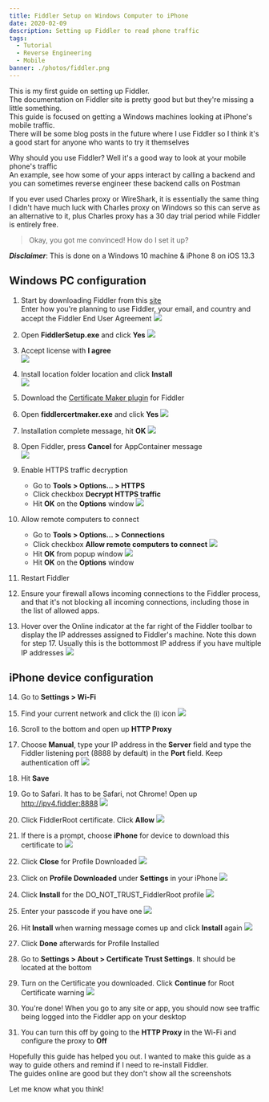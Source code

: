 ```yaml
---
title: Fiddler Setup on Windows Computer to iPhone
date: 2020-02-09
description: Setting up Fiddler to read phone traffic
tags:
  - Tutorial
  - Reverse Engineering
  - Mobile
banner: ./photos/fiddler.png
---
```


This is my first guide on setting up Fiddler.  
The documentation on Fiddler site is pretty good but but they're missing a little something.  
This guide is focused on getting a Windows machines looking at iPhone's mobile traffic.  
There will be some blog posts in the future where I use Fiddler so I think it's a good start for anyone who wants to try it themselves  

Why should you use Fiddler? Well it's a good way to look at your mobile phone's traffic  
An example, see how some of your apps interact by calling a backend and you can sometimes reverse engineer these backend calls on Postman  

If you ever used Charles proxy or WireShark, it is essentially the same thing  
I didn't have much luck with Charles proxy on Windows so this can serve as an alternative to it,
plus Charles proxy has a 30 day trial period while Fiddler is entirely free.

> Okay, you got me convinced! How do I set it up?

**_Disclaimer_**: This is done on a Windows 10 machine & iPhone 8 on iOS 13.3

## **Windows PC configuration**

1. Start by downloading Fiddler from this [site](https://www.telerik.com/download/fiddler)  
   Enter how you're planning to use Fiddler, your email, and country and accept the Fiddler End User Agreement
   ![](./photos/download.png)

2. Open **FiddlerSetup.exe** and click **Yes**
   ![](./photos/fiddler_uac.png)

3. Accept license with **I agree**  
   ![](./photos/license_agreement.png)

4. Install location folder location and click **Install**  
   ![](./photos/installation_folder.png)

5. Download the [Certificate Maker plugin](https://telerik-fiddler.s3.amazonaws.com/fiddler/addons/fiddlercertmaker.exe) for Fiddler

6. Open **fiddlercertmaker.exe** and click **Yes**
   ![](./photos/cert_maker_uac.png)

7. Installation complete message, hit **OK**
   ![](./photos/cert_maker_setup_complete.png)

8. Open Fiddler, press **Cancel** for AppContainer message  
   ![](./photos/appcontainer.png)

9. Enable HTTPS traffic decryption

   - Go to **Tools > Options... > HTTPS**
   - Click checkbox **Decrypt HTTPS traffic**
   - Hit **OK** on the **Options** window
     ![](./photos/decrypt_https.png)

10. Allow remote computers to connect

    - Go to **Tools > Options... > Connections**
    - Click checkbox **Allow remote computers to connect**
      ![](./photos/allow_remote.png)
    - Hit **OK** from popup window
      ![](./photos/enabling_remote_access.png)
    - Hit **OK** on the **Options** window

11. Restart Fiddler

12. Ensure your firewall allows incoming connections to the Fiddler process, and that it's not blocking all incoming connections, including those in the list of allowed apps.

13. Hover over the Online indicator at the far right of the Fiddler toolbar to display the IP addresses assigned to Fiddler's machine. Note this down for step 17. Usually this is the bottommost IP address if you have multiple IP addresses
    ![](./photos/online_ip.png)

## **iPhone device configuration**

14. Go to **Settings > Wi-Fi**

15. Find your current network and click the (i) icon
    ![](./photos/wifi_info.png)

16. Scroll to the bottom and open up **HTTP Proxy**

17. Choose **Manual**, type your IP address in the **Server** field and type the Fiddler listening port (8888 by default) in the **Port** field. Keep authentication off
    ![](./photos/sample_proxy.png)

18. Hit **Save**

19. Go to Safari. It has to be Safari, not Chrome! Open up http://ipv4.fiddler:8888
    ![](./photos/ipv4fiddler.png)

20. Click FiddlerRoot certificate. Click **Allow**
    ![](./photos/fiddler_root.png)

21. If there is a prompt, choose **iPhone** for device to download this certificate to
    ![](./photos/install_device.png)

22. Click **Close** for Profile Downloaded
    ![](./photos/profile_downloaded.png)

23. Click on **Profile Downloaded** under **Settings** in your iPhone
    ![](./photos/settings.png)

24. Click **Install** for the DO_NOT_TRUST_FiddlerRoot profile
    ![](./photos/install_profile.png)

25. Enter your passcode if you have one
    ![](./photos/passcode.png)

26. Hit **Install** when warning message comes up and click **Install** again
    ![](./photos/install_warning.png)

27. Click **Done** afterwards for Profile Installed

28. Go to **Settings > About > Certificate Trust Settings**. It should be located at the bottom

29. Turn on the Certificate you downloaded. Click **Continue** for Root Certificate warning
    ![](./photos/root_certificate.png)

30. You're done! When you go to any site or app, you should now see traffic being logged into the Fiddler app on your desktop

31. You can turn this off by going to the **HTTP Proxy** in the Wi-Fi and configure the proxy to **Off**

Hopefully this guide has helped you out. I wanted to make this guide as a way to guide others and remind if I need to re-install Fiddler.  
The guides online are good but they don't show all the screenshots

Let me know what you think!
